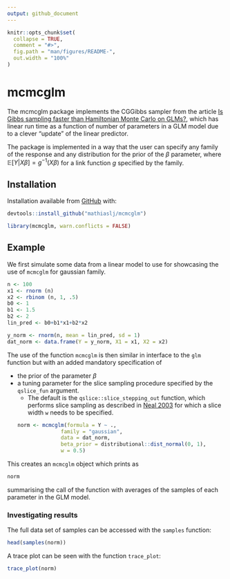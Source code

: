 ```yaml
---
output: github_document
---
```


<!-- README.md is generated from README.Rmd. Please edit that file -->

```r
knitr::opts_chunk$set(
  collapse = TRUE,
  comment = "#>",
  fig.path = "man/figures/README-",
  out.width = "100%"
)
```

# mcmcglm

<!-- badges: start -->
<!-- badges: end -->

The mcmcglm package implements the CGGibbs sampler from the article [Is Gibbs sampling faster than Hamiltonian Monte Carlo on GLMs?](https://arxiv.org/abs/2410.03630), which has linear run time as a function of number of parameters in a GLM model due to a clever "update" of the linear predictor.

The package is implemented in a way that the user can specify any family of the response and any distribution for the prior of the $\beta$ parameter, where $\mathbb{E}[Y|X\beta]=g^{-1}(X\beta)$ for a link function $g$ specified by the family. 

## Installation

Installation available from [GitHub](https://github.com/mathiaslj/mcmcglm) with:

```r
devtools::install_github("mathiaslj/mcmcglm")
```

```r
library(mcmcglm, warn.conflicts = FALSE)
```

## Example

We first simulate some data from a linear model to use for showcasing the use of `mcmcglm` for gaussian family.
```r
n <- 100
x1 <- rnorm (n)
x2 <- rbinom (n, 1, .5)
b0 <- 1
b1 <- 1.5
b2 <- 2
lin_pred <- b0+b1*x1+b2*x2

y_norm <- rnorm(n, mean = lin_pred, sd = 1)
dat_norm <- data.frame(Y = y_norm, X1 = x1, X2 = x2)
```

The use of the function `mcmcglm` is then similar in interface to the `glm` function but with an added mandatory specification of

- the prior of the parameter $\beta$
- a tuning parameter for the slice sampling procedure specified by the `qslice_fun` argument.
    - The default is the `qslice::slice_stepping_out` function, which performs slice sampling as described in [Neal 2003](https://projecteuclid.org/journals/annals-of-statistics/volume-31/issue-3/Slice-sampling/10.1214/aos/1056562461.full) for which a slice width `w` needs to be specified.
```r
norm <- mcmcglm(formula = Y ~ .,
                family = "gaussian",
                data = dat_norm,
                beta_prior = distributional::dist_normal(0, 1),
                w = 0.5)
```

This creates an `mcmcglm` object which prints as
```r
norm
```

summarising the call of the function with averages of the samples of each parameter in the GLM model.

### Investigating results

The full data set of samples can be accessed with the `samples` function:
```r
head(samples(norm))
```

A trace plot can be seen with the function `trace_plot`:
```r
trace_plot(norm)
```

<!-- ## Example -->

<!-- This is a basic example which shows you how to solve a common problem: -->

<!-- ```{r example} -->
<!-- library(mcmcglm) -->
<!-- ## basic example code -->
<!-- ``` -->

<!-- What is special about using `README.Rmd` instead of just `README.md`? You can include R chunks like so: -->

<!-- ```{r cars} -->
<!-- summary(cars) -->
<!-- ``` -->

<!-- You'll still need to render `README.Rmd` regularly, to keep `README.md` up-to-date. `devtools::build_readme()` is handy for this. -->

<!-- You can also embed plots, for example: -->

<!-- ```{r pressure, echo = FALSE} -->
<!-- plot(pressure) -->
<!-- ``` -->

<!-- In that case, don't forget to commit and push the resulting figure files, so they display on GitHub and CRAN. -->
